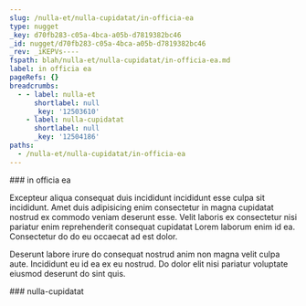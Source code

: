 ```yaml
---
slug: /nulla-et/nulla-cupidatat/in-officia-ea
type: nugget
_key: d70fb283-c05a-4bca-a05b-d7819382bc46
_id: nugget/d70fb283-c05a-4bca-a05b-d7819382bc46
_rev: _iKEPVs----
fspath: blah/nulla-et/nulla-cupidatat/in-officia-ea.md
label: in officia ea
pageRefs: {}
breadcrumbs:
  - - label: nulla-et
      shortlabel: null
      _key: '12503610'
    - label: nulla-cupidatat
      shortlabel: null
      _key: '12504186'
paths:
  - /nulla-et/nulla-cupidatat/in-officia-ea
---
```


<NuggetArea>
<Nugget slug="/nulla-et/nulla-cupidatat/in-officia-ea" type="nugget" _key="d70fb283-c05a-4bca-a05b-d7819382bc46" _id="nugget/d70fb283-c05a-4bca-a05b-d7819382bc46" _rev="_iKEPVs----" fspath="blah/nulla-et/nulla-cupidatat/in-officia-ea.md" label="in officia ea" paths="/nulla-et/nulla-cupidatat/in-officia-ea">
<NuggetBody>
### in officia ea

Excepteur aliqua consequat duis incididunt incididunt esse culpa sit incididunt. Amet duis adipisicing enim consectetur in magna cupidatat nostrud ex commodo veniam deserunt esse. Velit laboris ex consectetur nisi pariatur enim reprehenderit consequat cupidatat Lorem laborum enim id ea. Consectetur do do eu occaecat ad est dolor.

Deserunt labore irure do consequat nostrud anim non magna velit culpa aute. Incididunt eu id ea ex eu nostrud. Do dolor elit nisi pariatur voluptate eiusmod deserunt do sint quis.

</NuggetBody>
<Breadcrumbs>
<Crumbs>
<Crumb _key="12503610" label="nulla-et" /><Crumb _key="12504186" label="nulla-cupidatat" />
</Crumbs>
</Breadcrumbs>
</Nugget>

<NuggetsInbound>
</NuggetsInbound>
<NuggetsOutbound>
</NuggetsOutbound>
</NuggetArea>
<PassagesInbound>
<Passage direction="inbound" type="passage" _key="12504186" _id="passage/12504186" _rev="_iKEPVre--A" label="nulla-cupidatat" passage="nulla-cupidatat" fspath="blah/nulla-et/nulla-cupidatat" paths="/nulla-et/nulla-cupidatat" slug="/nulla-et/nulla-cupidatat">
<NuggetBody>
### nulla-cupidatat

</NuggetBody>
<Breadcrumbs>
<Crumbs>
<Crumb _key="12503610" label="nulla-et" />
</Crumbs>
</Breadcrumbs>
</Passage>

</PassagesInbound>
<PassagesOutbound>
</PassagesOutbound>